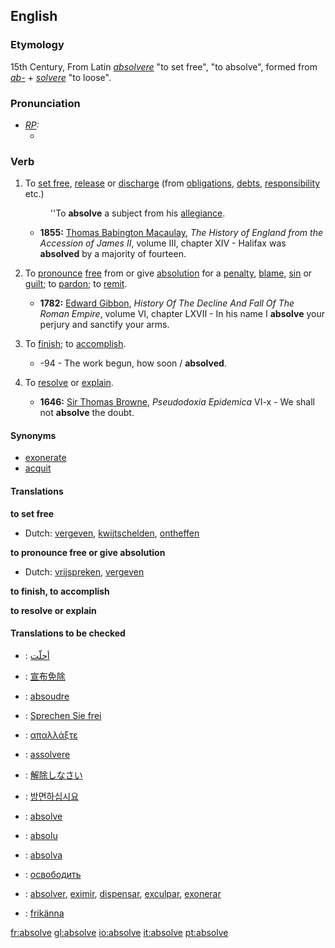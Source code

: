 ==English==

===Etymology===
15th Century, From Latin ''[[absolvere]]'' "to set free", "to absolve", formed from ''[[ab-]]'' + ''[[solvere]]'' "to loose".

===Pronunciation===
* ''[[RP]]:''
** {{IPA|/əbˈzɒlv/}}

===Verb===
{{en-infl-reg-other-e|absolv|e|}}

# {{transitive}} To [[set free]], [[release]] or [[discharge]] (from [[obligation]]s, [[debt]]s, [[responsibility]] etc.)
#: ''To '''absolve''' a subject from his [[allegiance]].
#* '''1855:''' [[w:Thomas Babington Macaulay|Thomas Babington Macaulay]], ''The History of England from the Accession of James II'', volume III, chapter XIV - Halifax was '''absolved''' by a majority of fourteen.
# {{transitive}} To [[pronounce]] [[free]] from or give [[absolution]] for a [[penalty]], [[blame]], [[sin]] or [[guilt]]; to [[pardon]]; to [[remit]].
#* '''1782:''' [[w:Edward Gibbon|Edward Gibbon]], ''History Of The Decline And Fall Of The Roman Empire'', volume VI, chapter LXVII - In his name I '''absolve''' your perjury and sanctify your arms.
# {{transitive}} {{obsolete}} To [[finish]]; to [[accomplish]].
#* {{RQ:Milton Lost 1674, 7}}-94 - The work begun, how soon / '''absolved'''.
# {{obsolete}} To [[resolve]] or [[explain]]. 
#* '''1646:''' [[w:Thomas Browne|Sir Thomas Browne]], ''Pseudodoxia Epidemica'' VI-x - We shall not '''absolve''' the doubt.

====Synonyms====
* [[exonerate]]
* [[acquit]]

====Translations====
'''to set free'''
{{top}}
* Dutch: [[vergeven]], [[kwijtschelden]], [[ontheffen]]
{{mid}}
{{bottom}}

'''to pronounce free or give absolution'''
{{top}}
* Dutch: [[vrijspreken]], [[vergeven]]
{{mid}}
{{bottom}}

'''to finish, to accomplish'''
{{top}}
{{mid}}
{{bottom}}

'''to resolve or explain'''
{{top}}
{{mid}}
{{bottom}}

====Translations to be checked====
{{checktrans}}
*{{ttbc|Arabic}}: [[أحلّت]]
*{{ttbc|Chinese}}: [[宣布免除]]
*{{ttbc|French}}: [[absoudre]]
*{{ttbc|German}}: [[Sprechen Sie frei]]
*{{ttbc|Greek}}: [[απαλλάξτε]]
*{{ttbc|Italian}}: [[assolvere]]
*{{ttbc|Japanese}}: [[解除しなさい]]
*{{ttbc|Korean}}: [[방면하십시요]]
*{{ttbc|Norwegian}}: [[absolve]]
*{{ttbc|Novial}}: [[absolu]]
*{{ttbc|Portuguese}}: [[absolva]]
*{{ttbc|Russian}}: [[освободить]]
*{{ttbc|Spanish}}: [[absolver]], [[eximir]], [[dispensar]], [[exculpar]], [[exonerar]]
*{{ttbc|Swedish}}: [[frikänna]]

[[fr:absolve]]
[[gl:absolve]]
[[io:absolve]]
[[it:absolve]]
[[pt:absolve]]